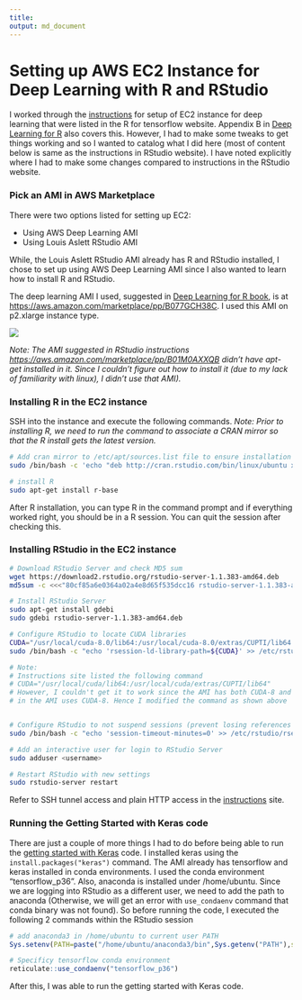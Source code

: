 ```yaml
---
title: 
output: md_document
---
```


# Setting up AWS EC2 Instance for Deep Learning with R and RStudio

I worked through the [instructions](https://tensorflow.rstudio.com/tools/cloud_gpu.html) for setup of EC2 instance for deep learning that were listed in the R for tensorflow website. Appendix B in [Deep Learning for R](https://www.manning.com/books/deep-learning-with-r) also covers this. However, I had to make some tweaks to get things working and so I wanted to catalog what I did here (most of content below is same as the instructions in RStudio website). I have noted explicitly where I had to make some changes compared to instructions in the RStudio website. 

### Pick an AMI in AWS Marketplace

There were two options listed for setting up EC2:

* Using AWS Deep Learning AMI
* Using Louis Aslett RStudio AMI

While, the Louis Aslett RStudio AMI already has R and RStudio installed, I chose to set up using AWS Deep Learning AMI since I also wanted to learn how to install R and RStudio. 

The deep learning AMI I used, suggested in [Deep Learning for R book](https://www.manning.com/books/deep-learning-with-r), is at [https://aws.amazon.com/marketplace/pp/B077GCH38C](https://aws.amazon.com/marketplace/pp/B077GCH38C
). I used this AMI on p2.xlarge instance type. 

![](pic_deepLearningUbuntu_AMI.jpeg)

*Note: The AMI suggested in RStudio instructions  [https://aws.amazon.com/marketplace/pp/B01M0AXXQB](https://aws.amazon.com/marketplace/pp/B01M0AXXQB) didn't have apt-get installed in it. Since I couldn't figure out how to install it (due to my lack of familiarity with linux), I didn't use that AMI). *

### Installing R in the EC2 instance

SSH into the instance and execute the following commands. *Note: Prior to installing R, we need to run the command to associate a CRAN mirror so that the R install gets the latest version.*

```bash
# Add cran mirror to /etc/apt/sources.list file to ensure installation of the latest version of R
sudo /bin/bash -c 'echo "deb http://cran.rstudio.com/bin/linux/ubuntu xenial/" >> /etc/apt/sources.list'

# install R
sudo apt-get install r-base
```

After R installation, you can type R in the command prompt and if everything worked right, you should be in a R session. You can quit the session after checking this.

### Installing RStudio in the EC2 instance

```bash
# Download RStudio Server and check MD5 sum
wget https://download2.rstudio.org/rstudio-server-1.1.383-amd64.deb
md5sum -c <<<"80cf85a6e0364a02a4e8d65f535dcc16 rstudio-server-1.1.383-amd64.deb"

# Install RStudio Server
sudo apt-get install gdebi
sudo gdebi rstudio-server-1.1.383-amd64.deb

# Configure RStudio to locate CUDA libraries
CUDA="/usr/local/cuda-8.0/lib64:/usr/local/cuda-8.0/extras/CUPTI/lib64:/lib/nccl/cuda-8"
sudo /bin/bash -c "echo 'rsession-ld-library-path=${CUDA}' >> /etc/rstudio/rserver.conf"

# Note:  
# Instructions site listed the following command
# CUDA="/usr/local/cuda/lib64:/usr/local/cuda/extras/CUPTI/lib64"
# However, I couldn't get it to work since the AMI has both CUDA-8 and CUDA-9 and the tensorflow environment
# in the AMI uses CUDA-8. Hence I modified the command as shown above


# Configure RStudio to not suspend sessions (prevent losing references to TF objects)
sudo /bin/bash -c "echo 'session-timeout-minutes=0' >> /etc/rstudio/rsession.conf"

# Add an interactive user for login to RStudio Server
sudo adduser <username>

# Restart RStudio with new settings
sudo rstudio-server restart
```

Refer to SSH tunnel access and plain HTTP access in the [instructions](https://tensorflow.rstudio.com/tools/cloud_gpu.html) site.

### Running the Getting Started with Keras code

There are just a couple of more things I had to do before being able to run the [getting started with Keras](https://cran.r-project.org/web/packages/keras/vignettes/getting_started.html) code. I installed keras using the `install.packages("keras")` command. The AMI already has tensorflow and keras installed in conda environments. I used the conda environment "tensorflow_p36". Also, anaconda is installed under /home/ubuntu. Since we are logging into RStudio as a different user, we need to add the path to anaconda (Otherwise, we will get an error with `use_condaenv` command that conda binary was not found). So before running the code, I executed the following 2 commands within the RStudio session

```r
# add anaconda3 in /home/ubuntu to current user PATH
Sys.setenv(PATH=paste("/home/ubuntu/anaconda3/bin",Sys.getenv("PATH"),sep=":"))

# Specificy tensorflow conda environment
reticulate::use_condaenv("tensorflow_p36")
```

After this, I was able to run the getting started with Keras code.